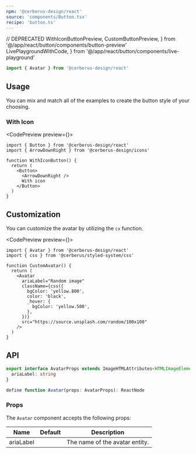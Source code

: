 ```yaml
---
npm: '@cerberus-design/react'
source: 'components/Button.tsx'
recipe: 'button.ts'
---
```


  // DEPRECATED
  WithIconButtonPreview,
  CustomButtonPreview,
} from '@/app/react/button/components/button-preview'
  LivePlaygroundWithCode,
} from '@/app/react/button/components/live-playground'

```ts
import { Avatar } from '@cerberus-design/react'
```

## Usage

You can mix and match all of the examples to create the button style of your choosing.

<LivePlaygroundWithCode />

### With Icon

<CodePreview preview={<WithIconButtonPreview />}>
```tsx title="button.tsx"
import { Button } from '@cerberus-design/react'
import { ArrowDownRight } from '@cerberus-design/icons'

function WithIconButton() {
  return (
    <Button>
      <ArrowDownRight />
      With icon
    </Button>
  )
}
```
</CodePreview>

## Customization

You can customize the avatar by utilizing the `cx` function.

<CodePreview preview={<CustomButtonPreview />}>
```tsx title="avatar.tsx"
import { Avatar } from '@cerberus-design/react'
import { css } from '@cerberus/styled-system/css'

function CustomAvatar() {
  return (
    <Avatar
      ariaLabel="Random image"
      className={css({
        bgColor: 'yellow.800',
        color: 'black',
        _hover: {
          bgColor: 'yellow.500',
        },
      })}
      src="https://source.unsplash.com/random/100x100"
    />
  )
}
```
</CodePreview>

## API

```ts showLineNumbers=false
export interface AvatarProps extends ImageHTMLAttributes<HTMLImageElement> {
  ariaLabel: string
}

define function Avatar(props: AvatarProps): ReactNode
````

### Props

The `Avatar` component accepts the following props:

| Name     | Default | Description                            |
| -------- | ------- | -------------------------------------- |
| ariaLabel     |    | The name of the avatar entity. |
